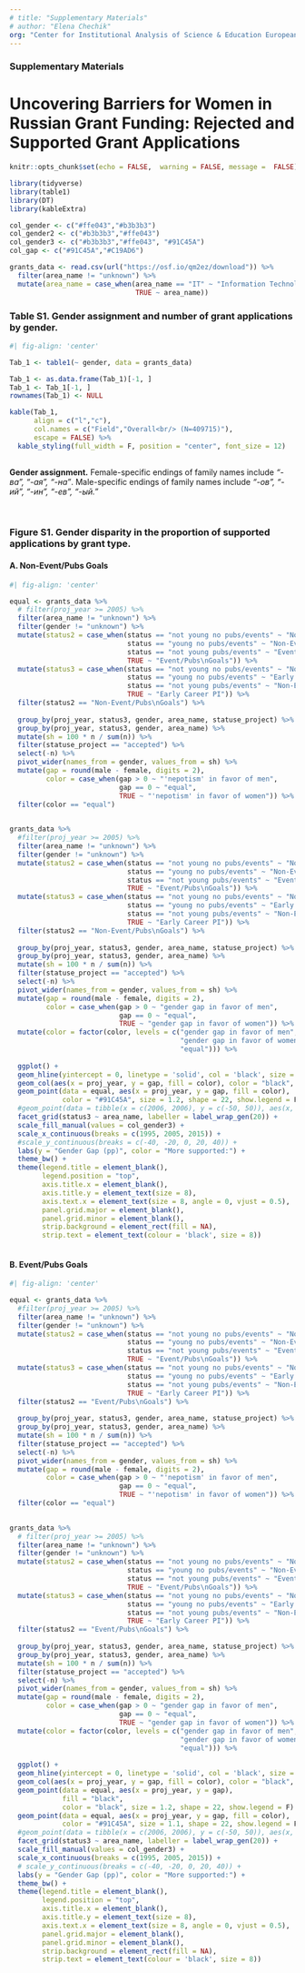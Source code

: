 ```yaml
---
# title: "Supplementary Materials"
# author: "Elena Chechik"
org: "Center for Institutional Analysis of Science & Education European University at St. Petersburg"
---
```


### Supplementary Materials

# Uncovering Barriers for Women in Russian Grant Funding: Rejected and Supported Grant Applications

```r
knitr::opts_chunk$set(echo = FALSE,  warning = FALSE, message =  FALSE)
```

```r
library(tidyverse)
library(table1)
library(DT)
library(kableExtra)
```

```r
col_gender <- c("#ffe043","#b3b3b3")
col_gender2 <- c("#b3b3b3","#ffe043")
col_gender3 <- c("#b3b3b3","#ffe043", "#91C45A")
col_gap <- c("#91C45A","#C19AD6")
```

```r
grants_data <- read.csv(url("https://osf.io/qm2ez/download")) %>%
  filter(area_name != "unknown") %>%
  mutate(area_name = case_when(area_name == "IT" ~ "Information Technology",
                               TRUE ~ area_name))

```

### Table S1. Gender assignment and number of grant applications by gender.

```r
#| fig-align: 'center'

Tab_1 <- table1(~ gender, data = grants_data)

Tab_1 <- as.data.frame(Tab_1)[-1, ]
Tab_1 <- Tab_1[-1, ]
rownames(Tab_1) <- NULL

kable(Tab_1,
      align = c("l","c"),
      col.names = c("Field","Overall<br/> (N=409715)"),
      escape = FALSE) %>% 
  kable_styling(full_width = F, position = "center", font_size = 12)
  
```

**Gender assignment.** Female-specific endings of family names include *"-ва", "-ая", "-на"*. Male-specific endings of family names include *"-ов", "-ий", "-ин", "-ев", "-ый."*

<br /> 

### Figure S1. Gender disparity in the proportion of supported applications by grant type.

#### A. Non-Event/Pubs Goals

```r
#| fig-align: 'center'

equal <- grants_data %>% 
  # filter(proj_year >= 2005) %>% 
  filter(area_name != "unknown") %>% 
  filter(gender != "unknown") %>% 
  mutate(status2 = case_when(status == "not young no pubs/events" ~ "Non-Event/Pubs\nGoals",
                             status == "young no pubs/events" ~ "Non-Event/Pubs\nGoals",
                             status == "not young pubs/events" ~ "Event/Pubs\nGoals",
                             TRUE ~ "Event/Pubs\nGoals")) %>% 
  mutate(status3 = case_when(status == "not young no pubs/events" ~ "Non-Early Career PI",
                             status == "young no pubs/events" ~ "Early Career PI",
                             status == "not young pubs/events" ~ "Non-Early Career PI",
                             TRUE ~ "Early Career PI")) %>% 
  filter(status2 == "Non-Event/Pubs\nGoals") %>% 
  
  group_by(proj_year, status3, gender, area_name, statuse_project) %>% count() %>% ungroup() %>%
  group_by(proj_year, status3, gender, area_name) %>% 
  mutate(sh = 100 * n / sum(n)) %>% 
  filter(statuse_project == "accepted") %>% 
  select(-n) %>% 
  pivot_wider(names_from = gender, values_from = sh) %>% 
  mutate(gap = round(male - female, digits = 2),
         color = case_when(gap > 0 ~ "'nepotism' in favor of men",
                           gap == 0 ~ "equal",
                           TRUE ~ "'nepotism' in favor of women")) %>% ungroup() %>% 
  filter(color == "equal")

  
grants_data %>% 
  #filter(proj_year >= 2005) %>% 
  filter(area_name != "unknown") %>% 
  filter(gender != "unknown") %>% 
  mutate(status2 = case_when(status == "not young no pubs/events" ~ "Non-Event/Pubs\nGoals",
                             status == "young no pubs/events" ~ "Non-Event/Pubs\nGoals",
                             status == "not young pubs/events" ~ "Event/Pubs\nGoals",
                             TRUE ~ "Event/Pubs\nGoals")) %>% 
  mutate(status3 = case_when(status == "not young no pubs/events" ~ "Non-Early Career PI",
                             status == "young no pubs/events" ~ "Early Career PI",
                             status == "not young pubs/events" ~ "Non-Early Career PI",
                             TRUE ~ "Early Career PI")) %>% 
  filter(status2 == "Non-Event/Pubs\nGoals") %>% 
  
  group_by(proj_year, status3, gender, area_name, statuse_project) %>% count() %>% ungroup() %>%
  group_by(proj_year, status3, gender, area_name) %>% 
  mutate(sh = 100 * n / sum(n)) %>% 
  filter(statuse_project == "accepted") %>% 
  select(-n) %>% 
  pivot_wider(names_from = gender, values_from = sh) %>% 
  mutate(gap = round(male - female, digits = 2),
         color = case_when(gap > 0 ~ "gender gap in favor of men",
                           gap == 0 ~ "equal",
                           TRUE ~ "gender gap in favor of women")) %>% ungroup() %>% 
  mutate(color = factor(color, levels = c("gender gap in favor of men", 
                                          "gender gap in favor of women",
                                          "equal"))) %>% 
  
  ggplot() +
  geom_hline(yintercept = 0, linetype = 'solid', col = 'black', size = 0.2) +
  geom_col(aes(x = proj_year, y = gap, fill = color), color = "black", size = 0.1) + 
  geom_point(data = equal, aes(x = proj_year, y = gap, fill = color), 
             color = "#91C45A", size = 1.2, shape = 22, show.legend = F) + 
  #geom_point(data = tibble(x = c(2006, 2006), y = c(-50, 50)), aes(x, y), color = "white") +
  facet_grid(status3 ~ area_name, labeller = label_wrap_gen(20)) +
  scale_fill_manual(values = col_gender3) +
  scale_x_continuous(breaks = c(1995, 2005, 2015)) +
  #scale_y_continuous(breaks = c(-40, -20, 0, 20, 40)) +
  labs(y = "Gender Gap (pp)", color = "Мore supported:") +
  theme_bw() +
  theme(legend.title = element_blank(),
        legend.position = "top",
        axis.title.x = element_blank(),
        axis.title.y = element_text(size = 8),
        axis.text.x = element_text(size = 8, angle = 0, vjust = 0.5),
        panel.grid.major = element_blank(),
        panel.grid.minor = element_blank(),
        strip.background = element_rect(fill = NA), 
        strip.text = element_text(colour = 'black', size = 8))
   
```

#### B. Event/Pubs Goals

```r
#| fig-align: 'center'

equal <- grants_data %>% 
  #filter(proj_year >= 2005) %>% 
  filter(area_name != "unknown") %>% 
  filter(gender != "unknown") %>% 
  mutate(status2 = case_when(status == "not young no pubs/events" ~ "Non-Event/Pubs\nGoals",
                             status == "young no pubs/events" ~ "Non-Event/Pubs\nGoals",
                             status == "not young pubs/events" ~ "Event/Pubs\nGoals",
                             TRUE ~ "Event/Pubs\nGoals")) %>% 
  mutate(status3 = case_when(status == "not young no pubs/events" ~ "Non-Early Career PI",
                             status == "young no pubs/events" ~ "Early Career PI",
                             status == "not young pubs/events" ~ "Non-Early Career PI",
                             TRUE ~ "Early Career PI")) %>% 
  filter(status2 == "Event/Pubs\nGoals") %>% 
  
  group_by(proj_year, status3, gender, area_name, statuse_project) %>% count() %>% ungroup() %>%
  group_by(proj_year, status3, gender, area_name) %>% 
  mutate(sh = 100 * n / sum(n)) %>% 
  filter(statuse_project == "accepted") %>% 
  select(-n) %>% 
  pivot_wider(names_from = gender, values_from = sh) %>% 
  mutate(gap = round(male - female, digits = 2),
         color = case_when(gap > 0 ~ "'nepotism' in favor of men",
                           gap == 0 ~ "equal",
                           TRUE ~ "'nepotism' in favor of women")) %>% ungroup() %>% 
  filter(color == "equal")

  
grants_data %>% 
  # filter(proj_year >= 2005) %>% 
  filter(area_name != "unknown") %>% 
  filter(gender != "unknown") %>% 
  mutate(status2 = case_when(status == "not young no pubs/events" ~ "Non-Event/Pubs\nGoals",
                             status == "young no pubs/events" ~ "Non-Event/Pubs\nGoals",
                             status == "not young pubs/events" ~ "Event/Pubs\nGoals",
                             TRUE ~ "Event/Pubs\nGoals")) %>% 
  mutate(status3 = case_when(status == "not young no pubs/events" ~ "Non-Early Career PI",
                             status == "young no pubs/events" ~ "Early Career PI",
                             status == "not young pubs/events" ~ "Non-Early Career PI",
                             TRUE ~ "Early Career PI")) %>% 
  filter(status2 == "Event/Pubs\nGoals") %>% 
  
  group_by(proj_year, status3, gender, area_name, statuse_project) %>% count() %>% ungroup() %>%
  group_by(proj_year, status3, gender, area_name) %>% 
  mutate(sh = 100 * n / sum(n)) %>% 
  filter(statuse_project == "accepted") %>% 
  select(-n) %>% 
  pivot_wider(names_from = gender, values_from = sh) %>% 
  mutate(gap = round(male - female, digits = 2),
         color = case_when(gap > 0 ~ "gender gap in favor of men",
                           gap == 0 ~ "equal",
                           TRUE ~ "gender gap in favor of women")) %>% ungroup() %>%   
  mutate(color = factor(color, levels = c("gender gap in favor of men", 
                                          "gender gap in favor of women",
                                          "equal"))) %>% 
  
  ggplot() +
  geom_hline(yintercept = 0, linetype = 'solid', col = 'black', size = 0.2) +
  geom_col(aes(x = proj_year, y = gap, fill = color), color = "black", size = 0.1) + 
  geom_point(data = equal, aes(x = proj_year, y = gap), 
             fill = "black",
             color = "black", size = 1.2, shape = 22, show.legend = F) +
  geom_point(data = equal, aes(x = proj_year, y = gap, fill = color), 
             color = "#91C45A", size = 1.1, shape = 22, show.legend = F) + 
  #geom_point(data = tibble(x = c(2006, 2006), y = c(-50, 50)), aes(x, y), color = "white") +
  facet_grid(status3 ~ area_name, labeller = label_wrap_gen(20)) +
  scale_fill_manual(values = col_gender3) +
  scale_x_continuous(breaks = c(1995, 2005, 2015)) +
  # scale_y_continuous(breaks = c(-40, -20, 0, 20, 40)) +
  labs(y = "Gender Gap (pp)", color = "Мore supported:") +
  theme_bw() +
  theme(legend.title = element_blank(),
        legend.position = "top",
        axis.title.x = element_blank(),
        axis.title.y = element_text(size = 8),
        axis.text.x = element_text(size = 8, angle = 0, vjust = 0.5),
        panel.grid.major = element_blank(),
        panel.grid.minor = element_blank(),
        strip.background = element_rect(fill = NA), 
        strip.text = element_text(colour = 'black', size = 8))
   
```

